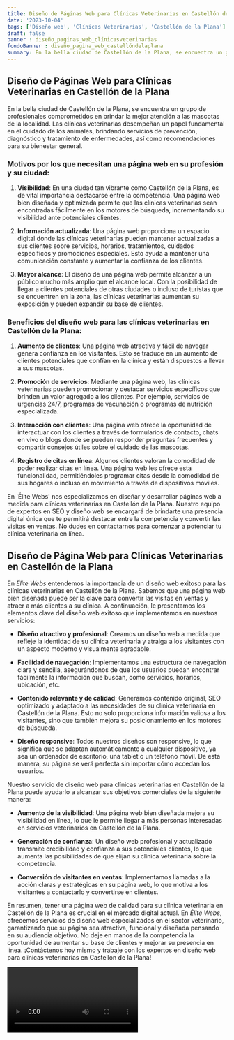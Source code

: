```yaml
---
title: Diseño de Páginas Web para Clínicas Veterinarias en Castellón de la Plana
date: '2023-10-04'
tags: ['Diseño web', 'Clínicas Veterinarias', 'Castellón de la Plana']
draft: false
banner : diseño_paginas_web_clínicasveterinarias
fondoBanner : diseño_pagina_web_castellóndelaplana
summary: En la bella ciudad de Castellón de la Plana, se encuentra un grupo de profesionales comprometidos en brindar la mejor atención a las mascotas de la localidad. Las clínicas veterinarias desempeñan un papel fundamental en el cuidado de los animales, brindando servicios de prevención, diagnóstico y tratamiento de enfermedades, así como recomendaciones para su bienestar general.
---
```


## Diseño de Páginas Web para Clínicas Veterinarias en Castellón de la Plana 

En la bella ciudad de Castellón de la Plana, se encuentra un grupo de profesionales comprometidos en brindar la mejor atención a las mascotas de la localidad. Las clínicas veterinarias desempeñan un papel fundamental en el cuidado de los animales, brindando servicios de prevención, diagnóstico y tratamiento de enfermedades, así como recomendaciones para su bienestar general.

### Motivos por los que necesitan una página web en su profesión y su ciudad:

1. **Visibilidad**: En una ciudad tan vibrante como Castellón de la Plana, es de vital importancia destacarse entre la competencia. Una página web bien diseñada y optimizada permite que las clínicas veterinarias sean encontradas fácilmente en los motores de búsqueda, incrementando su visibilidad ante potenciales clientes.

2. **Información actualizada**: Una página web proporciona un espacio digital donde las clínicas veterinarias pueden mantener actualizadas a sus clientes sobre servicios, horarios, tratamientos, cuidados específicos y promociones especiales. Esto ayuda a mantener una comunicación constante y aumentar la confianza de los clientes.

3. **Mayor alcance**: El diseño de una página web permite alcanzar a un público mucho más amplio que el alcance local. Con la posibilidad de llegar a clientes potenciales de otras ciudades o incluso de turistas que se encuentren en la zona, las clínicas veterinarias aumentan su exposición y pueden expandir su base de clientes.

### Beneficios del diseño web para las clínicas veterinarias en Castellón de la Plana:

1. **Aumento de clientes**: Una página web atractiva y fácil de navegar genera confianza en los visitantes. Esto se traduce en un aumento de clientes potenciales que confían en la clínica y están dispuestos a llevar a sus mascotas.

2. **Promoción de servicios**: Mediante una página web, las clínicas veterinarias pueden promocionar y destacar servicios específicos que brinden un valor agregado a los clientes. Por ejemplo, servicios de urgencias 24/7, programas de vacunación o programas de nutrición especializada.

3. **Interacción con clientes**: Una página web ofrece la oportunidad de interactuar con los clientes a través de formularios de contacto, chats en vivo o blogs donde se pueden responder preguntas frecuentes y compartir consejos útiles sobre el cuidado de las mascotas.

4. **Registro de citas en línea**: Algunos clientes valoran la comodidad de poder realizar citas en línea. Una página web les ofrece esta funcionalidad, permitiéndoles programar citas desde la comodidad de sus hogares o incluso en movimiento a través de dispositivos móviles.

En 'Élite Webs' nos especializamos en diseñar y desarrollar páginas web a medida para clínicas veterinarias en Castellón de la Plana. Nuestro equipo de expertos en SEO y diseño web se encargará de brindarte una presencia digital única que te permitirá destacar entre la competencia y convertir las visitas en ventas. No dudes en contactarnos para comenzar a potenciar tu clínica veterinaria en línea.

<GifSeo />

<Cta />

## Diseño de Página Web para Clínicas Veterinarias en Castellón de la Plana

En *Élite Webs* entendemos la importancia de un diseño web exitoso para las clínicas veterinarias en Castellón de la Plana. Sabemos que una página web bien diseñada puede ser la clave para convertir las visitas en ventas y atraer a más clientes a su clínica. A continuación, le presentamos los elementos clave del diseño web exitoso que implementamos en nuestros servicios:

- **Diseño atractivo y profesional**: Creamos un diseño web a medida que refleje la identidad de su clínica veterinaria y atraiga a los visitantes con un aspecto moderno y visualmente agradable.

- **Facilidad de navegación**: Implementamos una estructura de navegación clara y sencilla, asegurándonos de que los usuarios puedan encontrar fácilmente la información que buscan, como servicios, horarios, ubicación, etc.

- **Contenido relevante y de calidad**: Generamos contenido original, SEO optimizado y adaptado a las necesidades de su clínica veterinaria en Castellón de la Plana. Esto no solo proporciona información valiosa a los visitantes, sino que también mejora su posicionamiento en los motores de búsqueda.

- **Diseño responsive**: Todos nuestros diseños son responsive, lo que significa que se adaptan automáticamente a cualquier dispositivo, ya sea un ordenador de escritorio, una tablet o un teléfono móvil. De esta manera, su página se verá perfecta sin importar cómo accedan los usuarios.

Nuestro servicio de diseño web para clínicas veterinarias en Castellón de la Plana puede ayudarlo a alcanzar sus objetivos comerciales de la siguiente manera:

- **Aumento de la visibilidad**: Una página web bien diseñada mejora su visibilidad en línea, lo que le permite llegar a más personas interesadas en servicios veterinarios en Castellón de la Plana.

- **Generación de confianza**: Un diseño web profesional y actualizado transmite credibilidad y confianza a sus potenciales clientes, lo que aumenta las posibilidades de que elijan su clínica veterinaria sobre la competencia.

- **Conversión de visitantes en ventas**: Implementamos llamadas a la acción claras y estratégicas en su página web, lo que motiva a los visitantes a contactarlo y convertirse en clientes.

En resumen, tener una página web de calidad para su clínica veterinaria en Castellón de la Plana es crucial en el mercado digital actual. En *Élite Webs*, ofrecemos servicios de diseño web especializados en el sector veterinario, garantizando que su página sea atractiva, funcional y diseñada pensando en su audiencia objetivo. No deje en manos de la competencia la oportunidad de aumentar su base de clientes y mejorar su presencia en línea. ¡Contáctenos hoy mismo y trabaje con los expertos en diseño web para clínicas veterinarias en Castellón de la Plana!

<Video />

<CtaBot job='Clínicas Veterinarias' city='Castellón de la Plana'/>

<Gmaps query='Castellón de la Plana+españa+maps' />